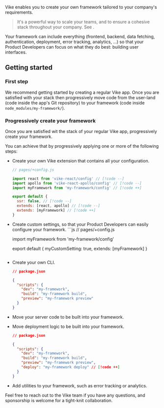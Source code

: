 
Vike enables you to create your own framework tailored to your company's requirements.

> It's a powerful way to scale your teams, and to ensure a cohesive stack throughout your company. See <Link href="/why#build-your-own-framework" />.

Your framework can include everything (frontend, backend, data fetching, authentication, deployment, error tracking, analytics, ...) so that your Product Developers can focus on what they do best: building user interfaces.


## Getting started

### First step

We recommend getting started by creating a regular Vike app. Once you are satisfied with your stack then progressively move code from the user-land (code inside the app's Git repository) to your framework (code inside `node_modules/my-framework/`).

### Progressively create your framework

Once you are satisfied wit the stack of your regular Vike app, progressively create your framework.

You can achieve that by progressively applying one or more of the following steps:
- Create your own Vike extension that contains all your configuration.
  ```js
  // pages/+config.js

  import react from 'vike-react/config' // [!code --]
  import apollo from 'vike-react-apollo/config' // [!code --]
  import myFramework from 'my-framework/config' // [!code ++]

  export default {
    ssr: false, // [!code --]
    extends: [react, apollo] // [!code --]
    extends: [myFramework] // [!code ++]
  }
  ```
- <Link href="/meta">Create custom settings</Link>, so that your Product Developers can easily configure your framework.
  ```js
  // pages/+config.js

  import myFramework from 'my-framework/config'

  export default {
    myCustomSetting: true,
    extends: [myFramework]
  }
  ```
- Create your own CLI.
  ```json
  // package.json

  {
    "scripts": {
      "dev": "my-framework",
      "build": "my-framework build",
      "preview": "my-framework preview"
    }
  }
  ```
- Move your server code to be built into your framework.
- Move deployment logic to be built into your framework.
  ```json
  // package.json

  {
    "scripts": {
      "dev": "my-framework",
      "build": "my-framework build",
      "preview": "my-framework preview",
      "deploy": "my-framework deploy" // [!code ++]
    }
  }
  ```
- Add utilities to your framework, such as error tracking or analytics.

Feel free to reach out to the Vike team if you have any questions, and sponsorship is welcome for a tight-knit collaboration.
